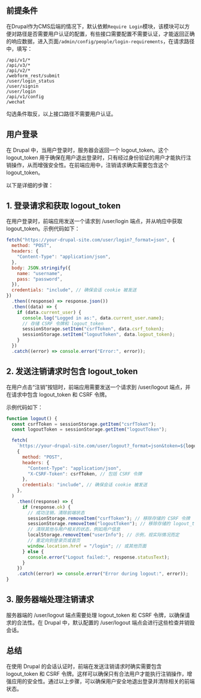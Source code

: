 
<Meta title="开发/用户接口/登录退出" id="login-out" />

## 前提条件

在Drupal作为CMS后端的情况下，默认依赖`Require Login`模块，该模块可以方便对路径是否需要用户认证的配置，有些接口需要配置不需要认证，才能返回正确的响应数据，进入页面`/admin/config/people/login-requirements`，在请求路径中，填写：

```text
/api/v1/*
/api/v3/*
/api/v2/*
/webform_rest/submit
/user/login_status
/user/signin
/user/login
/api/v1/config
/wechat
```

勾选条件取反，以上接口路径不需要用户认证。

## 用户登录

在 Drupal 中，当用户登录时，服务器会返回一个 logout_token。这个 logout_token 用于确保在用户退出登录时，只有经过身份验证的用户才能执行注销操作，从而增强安全性。在前端应用中，注销请求确实需要包含这个 logout_token。

以下是详细的步骤：

## 1. 登录请求和获取 logout_token

在用户登录时，前端应用发送一个请求到 /user/login 端点，并从响应中获取 logout_token。示例代码如下：

```javascript
fetch("https://your-drupal-site.com/user/login?_format=json", {
  method: "POST",
  headers: {
    "Content-Type": "application/json",
  },
  body: JSON.stringify({
    name: "username",
    pass: "password",
  }),
  credentials: "include", // 确保会话 cookie 被发送
})
  .then((response) => response.json())
  .then((data) => {
    if (data.current_user) {
      console.log("Logged in as:", data.current_user.name);
      // 存储 CSRF 令牌和 logout_token
      sessionStorage.setItem("csrfToken", data.csrf_token);
      sessionStorage.setItem("logoutToken", data.logout_token);
    }
  })
  .catch((error) => console.error("Error:", error));
```

## 2. 发送注销请求时包含 logout_token

在用户点击“注销”按钮时，前端应用需要发送一个请求到 /user/logout 端点，并在请求中包含 logout_token 和 CSRF 令牌。

示例代码如下：

```javascript
function logout() {
  const csrfToken = sessionStorage.getItem("csrfToken");
  const logoutToken = sessionStorage.getItem("logoutToken");

  fetch(
    `https://your-drupal-site.com/user/logout?_format=json&token=${logoutToken}`,
    {
      method: "POST",
      headers: {
        "Content-Type": "application/json",
        "X-CSRF-Token": csrfToken, // 包括 CSRF 令牌
      },
      credentials: "include", // 确保会话 cookie 被发送
    },
  )
    .then((response) => {
      if (response.ok) {
        // 成功注销，清除前端状态
        sessionStorage.removeItem("csrfToken"); // 移除存储的 CSRF 令牌
        sessionStorage.removeItem("logoutToken"); // 移除存储的 logout_token
        // 清除其他与用户相关的状态，例如用户信息
        localStorage.removeItem("userInfo"); // 示例，视实际情况而定
        // 重定向到登录页或首页
        window.location.href = "/login"; // 或其他页面
      } else {
        console.error("Logout failed:", response.statusText);
      }
    })
    .catch((error) => console.error("Error during logout:", error));
}
```

## 3. 服务器端处理注销请求

服务器端的 /user/logout 端点需要处理 logout_token 和 CSRF 令牌，以确保请求的合法性。在 Drupal 中，默认配置的 /user/logout 端点会进行这些检查并销毁会话。

## 总结

在使用 Drupal 的会话认证时，前端在发送注销请求时确实需要包含 logout_token 和 CSRF 令牌。这样可以确保只有合法用户才能执行注销操作，增强应用的安全性。通过以上步骤，可以确保用户安全地退出登录并清除相关的前端状态。
